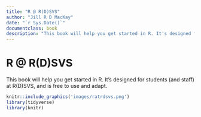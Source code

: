 ```yaml
---
title: "R @ R(D)SVS"
author: "Jill R D MacKay"
date: "`r Sys.Date()`"
documentclass: book
description: "This book will help you get started in R. It's designed for students (and staff) at R(D)SVS, and is free to use and adapt."
---
```


# R @ R(D)SVS {-}
This book will help you get started in R. It's designed for students (and staff) at R(D)SVS, and is free to use and adapt.


```r
knitr::include_graphics('images/ratrdsvs.png')
library(tidyverse)
library(knitr)
```


<!-- If you need PDF output, uncomment bookdown::pdf_book above in YAML. You will need a LaTeX installation, e.g., https://yihui.name/tinytex/ -->


